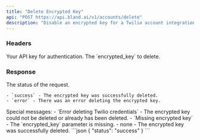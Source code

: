 ```yaml
---
title: "Delete Encrypted Key"
api: "POST https://api.bland.ai/v1/accounts/delete"
description: "Disable an encrypted key for a Twilio account integration. See [Enterprise Twilio Integration](/enterprise-features/custom-twilio) for more information."
---
```


### Headers

<ParamField header="authorization" type="string" required>
  Your API key for authentication.
</ParamField>

<ParamField header="encrypted_key" type="string" required>
  The `encrypted_key` to delete.
</ParamField>

### Response

<ResponseField body="status" type="string">
    The status of the request.

    - `success` - The encrypted key was successfully deleted.
    - `error` - There was an error deleting the encrypted key.

</ResponseField>

<ResponseField body="message" type="string">
  Special messages: - `Error deleting Twilio credentials` - The encrypted key could not be deleted or already has been
  deleted. - `Missing encrypted key` - The `encrypted_key` parameter is missing. - none - The encrypted key was
  successfully deleted.
</ResponseField>

<ResponseExample>
```json
{
    "status": "success"
}
```
</ResponseExample>

